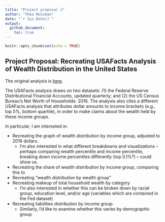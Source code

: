 ```yaml
---
title: "Project proposal 2"
author: "Thea Rossman"
date: "`r Sys.Date()`"
output: 
  github_document:
    toc: true
---
```


```r
knitr::opts_chunk$set(echo = TRUE)
```

## Project Proposal: Recreating USAFacts Analysis of Wealth Distribution in the United States

The original analysis is [here](https://usafacts.org/reports/facts-in-focus/how-wealth-distributed-in-america).

The USAFacts analysis draws on two datasets: (1) the Federal Reserve Distributional Financial Accounts, updated quarterly; and (2) the US Census Bureau's Net Worth of Households: 2016. The analysis also cites a different USAFacts analysis that attributes dollar amounts to income brackets (e.g., top 5%, bottom quartile), in order to make claims about the wealth held by these income groups. 

In particular, I am interested in: 

* Recreating the graph of wealth distribution by income group, adjusted to 2019 dollars. 
  + I'm also interested in what different breakdowns and visualizations -- perhaps comparing wealth percentile and income percentile, breaking down income percentiles differently (top 0.1%?) -- could show us. 
* Recreating the share of wealth distribution by income group, comparing this to 
* Recreating "wealth distribution by wealth group"
* Recreating makeup of total household wealth by category
  + I'm also interested in whether this can be broken down by racial group, education level, and/or age (variables which are contained in the Fed dataset)
* Recreating liabilities distribution by income group
  + Similarly, I'd like to examine whether this varies by demographic group

  
